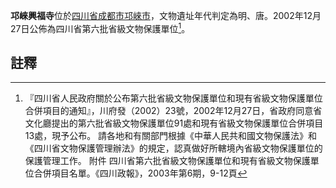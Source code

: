{{msg:四川省文物保護單位
|名稱 = 邛崍寺廟建築群〔永樂寺、興福寺（含石筍寺）
|編號 = 56
|圖片 = 
|級別 = S6
|分類 = 
|時代 = [[明代|明代]]、[[唐代|唐代]]
|地点 = [[四川省|四川省]][[成都市|成都市]][[邛崍市|邛崍市]]
|坐標 =
|登錄 = 2002年12月27日
}}
'''邛崍興福寺'''位於[[四川省|四川省]][[成都市|成都市]][[邛崍市|邛崍市]]，文物遺址年代判定為明、唐。2002年12月27日公佈為四川省第六批省級文物保護單位<ref>『四川省人民政府關於公布第六批省級文物保護單位和現有省級文物保護單位合併項目的通知』，川府發（2002）23號，2002年12月27日，省政府同意省文化廳提出的第六批省級文物保護單位91處和現有省級文物保護單位合併項目13處，現予公布。 請各地和有關部門根據《中華人民共和國文物保護法》和《四川省文物保護管理辦法》的規定，認真做好所轄境內省級文物保護單位的保護管理工作。 附件 四川省第六批省級文物保護單位和現有省級文物保護單位合併項目名單。《四川政報》，2003年第6期，9-12頁</ref>。
==註釋==
{{reflist}}
{{文物保護單位小作品}}